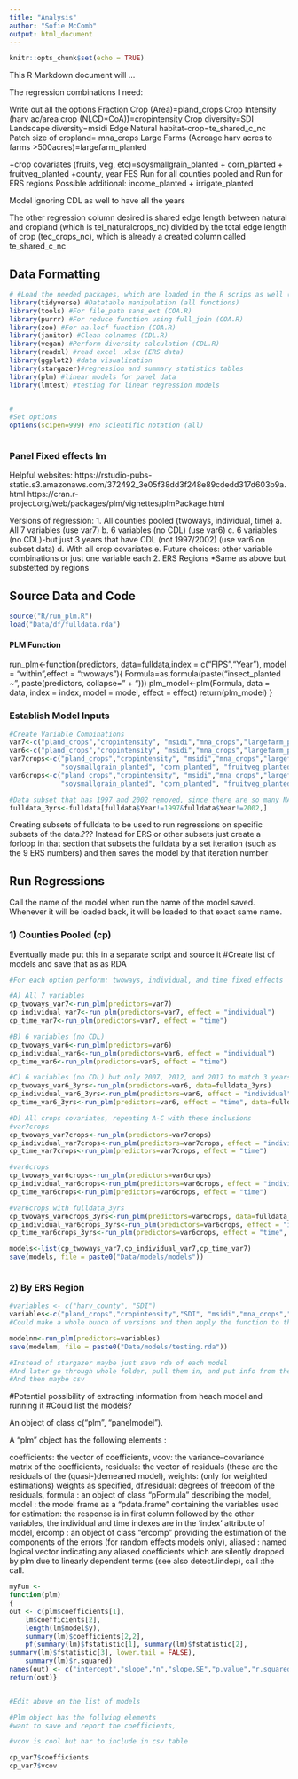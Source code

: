 ```yaml
---
title: "Analysis"
author: "Sofie McComb"
output: html_document
---
```


```r
knitr::opts_chunk$set(echo = TRUE)
```

This R Markdown document will ...

The regression combinations I need:

Write out all the options 
Fraction Crop (Area)=pland_crops
Crop Intensity (harv ac/area crop (NLCD*CoA))=cropintensity
Crop diversity=SDI
Landscape diversity=msidi
Edge Natural habitat-crop=te_shared_c_nc
Patch size of cropland= mna_crops
Large Farms (Acreage harv acres to farms >500acres)=largefarm_planted


+crop covariates (fruits, veg, etc)=soysmallgrain_planted + corn_planted + fruitveg_planted
+county, year FES
Run for all counties pooled and Run for ERS regions
Possible additional: income_planted  + irrigate_planted

Model ignoring CDL as well to have all the years

The other regression column desired is shared edge length between natural and cropland (which is tel_naturalcrops_nc) divided by the total edge length of crop (tec_crops_nc), which is already a created column called te_shared_c_nc


## Data Formatting

```r

# #Load the needed packages, which are loaded in the R scrips as well (install first if necessary)
library(tidyverse) #Datatable manipulation (all functions)
library(tools) #For file_path sans_ext (COA.R)
library(purrr) #For reduce function using full_join (COA.R)
library(zoo) #For na.locf function (COA.R)
library(janitor) #Clean colnames (CDL.R)
library(vegan) #Perform diversity calculation (CDL.R)
library(readxl) #read excel .xlsx (ERS data)
library(ggplot2) #data visualization
library(stargazer)#regression and summary statistics tables
library(plm) #linear models for panel data
library(lmtest) #testing for linear regression models


# 
#Set options
options(scipen=999) #no scientific notation (all)



```




### Panel Fixed effects lm

Helpful websites: https://rstudio-pubs-static.s3.amazonaws.com/372492_3e05f38dd3f248e89cdedd317d603b9a.html 
https://cran.r-project.org/web/packages/plm/vignettes/plmPackage.html


Versions of regression:
1. All counties pooled (twoways, individual, time)
  a. All 7 variables (use var7)
  b. 6 variables (no CDL) (use var6)
  c. 6 variables (no CDL)-but just 3 years that have CDL (not 1997/2002) (use var6 on subset data)
  d. With all crop covariates
  e. Future choices: other variable combinations or just one variable each
2. ERS Regions
  *Same as above but substetted by regions

## Source Data and Code

```r

source("R/run_plm.R")
load("Data/df/fulldata.rda")

```

#### PLM Function 
  run_plm<-function(predictors,
                    data=fulldata,index = c("FIPS","Year"), model = "within",effect = "twoways"){
    Formula=as.formula(paste("insect_planted ~ ", paste(predictors, collapse=" + ")))
    plm_model<-plm(Formula, 
                   data = data,
                   index = index,
                   model = model,
                   effect = effect)
    return(plm_model)
  }

### Establish Model Inputs

```r

#Create Variable Combinations
var7<-c("pland_crops","cropintensity", "msidi","mna_crops","largefarm_planted","te_shared_c_nc","SDI")
var6<-c("pland_crops","cropintensity", "msidi","mna_crops","largefarm_planted","te_shared_c_nc")
var7crops<-c("pland_crops","cropintensity", "msidi","mna_crops","largefarm_planted","te_shared_c_nc","SDI",
             "soysmallgrain_planted", "corn_planted", "fruitveg_planted")
var6crops<-c("pland_crops","cropintensity", "msidi","mna_crops","largefarm_planted","te_shared_c_nc",
             "soysmallgrain_planted", "corn_planted", "fruitveg_planted")

#Data subset that has 1997 and 2002 removed, since there are so many NAs for those years across the datasets
fulldata_3yrs<-fulldata[fulldata$Year!=1997&fulldata$Year!=2002,]

```


Creating subsets of fulldata to be used to run regressions on specific subsets of the data.???
Instead for ERS or other subsets just create a forloop in that section that subsets the fulldata
by a set iteration (such as the 9 ERS numbers) and then saves the model by that iteration number


## Run Regressions
Call the name of the model when run the name of the model saved. Whenever it will be loaded back, it will be loaded to that exact same name.

### 1) Counties Pooled (cp)

Eventually made put this in a separate script and source it
#Create list of models and save that as as RDA

```r
#For each option perform: twoways, individual, and time fixed effects

#A) All 7 variables
cp_twoways_var7<-run_plm(predictors=var7)
cp_individual_var7<-run_plm(predictors=var7, effect = "individual")
cp_time_var7<-run_plm(predictors=var7, effect = "time")

#B) 6 variables (no CDL)
cp_twoways_var6<-run_plm(predictors=var6)
cp_individual_var6<-run_plm(predictors=var6, effect = "individual")
cp_time_var6<-run_plm(predictors=var6, effect = "time")

#C) 6 variables (no CDL) but only 2007, 2012, and 2017 to match 3 years with CDL
cp_twoways_var6_3yrs<-run_plm(predictors=var6, data=fulldata_3yrs)
cp_individual_var6_3yrs<-run_plm(predictors=var6, effect = "individual", data=fulldata_3yrs)
cp_time_var6_3yrs<-run_plm(predictors=var6, effect = "time", data=fulldata_3yrs)

#D) All crops covariates, repeating A-C with these inclusions
#var7crops
cp_twoways_var7crops<-run_plm(predictors=var7crops)
cp_individual_var7crops<-run_plm(predictors=var7crops, effect = "individual")
cp_time_var7crops<-run_plm(predictors=var7crops, effect = "time")

#var6crops
cp_twoways_var6crops<-run_plm(predictors=var6crops)
cp_individual_var6crops<-run_plm(predictors=var6crops, effect = "individual")
cp_time_var6crops<-run_plm(predictors=var6crops, effect = "time")

#var6crops with fulldata_3yrs
cp_twoways_var6crops_3yrs<-run_plm(predictors=var6crops, data=fulldata_3yrs)
cp_individual_var6crops_3yrs<-run_plm(predictors=var6crops, effect = "individual", data=fulldata_3yrs)
cp_time_var6crops_3yrs<-run_plm(predictors=var6crops, effect = "time", data=fulldata_3yrs)

models<-list(cp_twoways_var7,cp_individual_var7,cp_time_var7)
save(models, file = paste0("Data/models/models"))



```



### 2) By ERS Region


```r


#variables <- c("harv_county", "SDI")
variables<-c("pland_crops","cropintensity","SDI", "msidi","mna_crops","largefarm_planted","te_shared_c_nc")
#Could make a whole bunch of versions and then apply the function to the list of variable lists, and then combine the results

modelnm<-run_plm(predictors=variables)
save(modelnm, file = paste0("Data/models/testing.rda"))

#Instead of stargazer maybe just save rda of each model
#And later go through whole folder, pull them in, and put info from them in compiled text pdf
#And then maybe csv


```


#Potential possibility of extracting information from heach model and running it
#Could list the models?

An object of class c("plm", "panelmodel").

A "plm" object has the following elements :

coefficients: the vector of coefficients,
vcov: the variance–covariance matrix of the coefficients,
residuals: the vector of residuals (these are the residuals of the (quasi-)demeaned model),
weights: (only for weighted estimations) weights as specified,
df.residual: degrees of freedom of the residuals,
formula	: an object of class "pFormula" describing the model,
model	: the model frame as a "pdata.frame" containing the variables used for estimation: the response is in first column followed by the other variables, the individual and time indexes are in the 'index' attribute of model,
ercomp	: an object of class "ercomp" providing the estimation of the components of the errors (for random effects models only),
aliased	: named logical vector indicating any aliased coefficients which are silently dropped by plm due to linearly dependent terms (see also detect.lindep),
call	:the call.


```r

myFun <-
function(plm)
{
out <- c(plm$coefficients[1],
	lm$coefficients[2],
	length(lm$model$y),
	summary(lm)$coefficients[2,2],
	pf(summary(lm)$fstatistic[1], summary(lm)$fstatistic[2],
summary(lm)$fstatistic[3], lower.tail = FALSE),
	summary(lm)$r.squared)
names(out) <- c("intercept","slope","n","slope.SE","p.value","r.squared")
return(out)}


#Edit above on the list of models

#Plm object has the follwing elements
#want to save and report the coefficients,

#vcov is cool but har to include in csv table

cp_var7$coefficients
cp_var7$vcov



```

